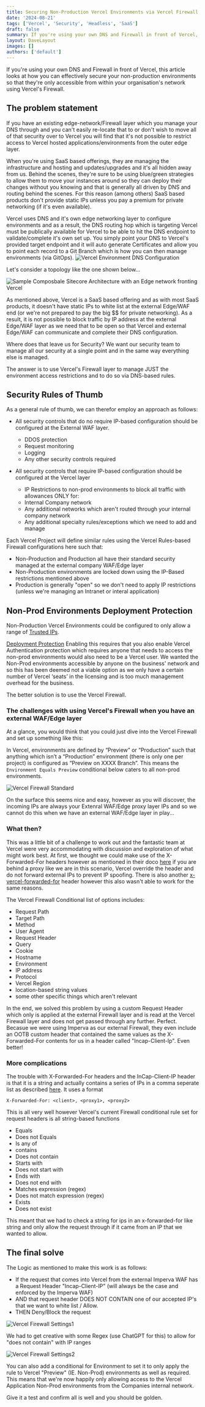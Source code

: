 ```yaml
---
title: Securing Non-Production Vercel Environments via Vercel Firewall
date: '2024-08-21'
tags: ['Vercel', 'Security', 'Headless', 'SaaS']
draft: false
summary: If you're using your own DNS and Firewall in front of Vercel, this article looks at how you can effectively secure your non-production environments so that they're only accessible from within your organisation's network.
layout: DaveLayout
images: []
authors: ['default']
---
```


If you're using your own DNS and Firewall in front of Vercel, this article looks at how you can effectively secure your non-production environments so that they're only accessible from within your organisation's network using Vercel's Firewall.

## The problem statement
If you have an existing edge-network/Firewall layer which you manage your DNS through and you can't easily re-locate that to or don't wish to move all of that security over to Vercel you will find that it's not possible to
restrict access to Vercel hosted applications/environments from the outer edge layer.

When you're using SaaS based offerings, they are managing the infrastructure and hosting and updates/upgrades and it's all hidden away from us. Behind the scenes, they're sure to be using blue/green strategies to allow them to move your instances around so they can deploy their changes without you knowing and that is generally all driven by DNS and routing behind the scenes. For this reason (among others) SaaS based products don't provide static IPs unless you pay a premium for private networking (if it's even available).

Vercel uses DNS and it's own edge networking layer to configure environments and as a result, the DNS routing hop which is targeting Vercel must be publically available for Vercel to be able to hit the DNS endpoint to validate/complete it's own set up.
You simply point your DNS to Vercel's provided target endpoint and it will auto generate Certificates and allow you to point each record to a Git Branch which is how you can then manage environments (via GitOps).
![Vercel Environment DNS Configuration](/static/images/posts/2024/securing-non-production-vercel-environments-via-vercel-firewall/image2.jpg "Vercel Environment DNS Configuration")


Let's consider a topology like the one shown below...

![Sample Composbale Sitecore Architecture with an Edge network fronting Vercel](/static/images/posts/2024/securing-non-production-vercel-environments-via-vercel-firewall/image1.png "Sample Composbale Sitecore Architecture with an Edge network fronting Vercel")

As mentioned above, Vercel is a SaaS based offering and as with most SaaS products, it doesn't have static IPs to white list at the external Edge/WAF end (or we're not prepared to pay the big $$ for private networking).
As a result, it is not possible to block traffic by IP address at the external Edge/WAF layer as we need that to be open so that Vercel and external Edge/WAF can communicate and complete their DNS configuration.

Where does that leave us for Security? We want our security team to manage all our security at a single point and in the same way everything else is managed.

The answer is to use Vercel's Firewall layer to manage JUST the environment access restrictions and to do so via DNS-based rules.

## Security Rules of Thumb

As a general rule of thumb, we can therefor employ an approach as follows:

- All security controls that do no require IP-based configuration should be configured at the External WAF layer.
    - DDOS protection
    - Request monitoring
    - Logging
    - Any other security controls required

- All security controls that require IP-based configuration should be configured at the Vercel layer
    - IP Restrictions to non-prod environments to block all traffic with allowances ONLY for:
    - Internal Company network
    - Any additional networks which aren't routed through your internal company network
    - Any additional specialty rules/exceptions which we need to add and manage

Each Vercel Project will define similar rules using the Vercel Rules-based Firewall configurations here such that:

- Non-Production and Production all have their standard security managed at the external company WAF/Edge layer
- Non-Production environments are locked down using the IP-Based restrictions mentioned above
- Production is generally "open" so we don't need to apply IP restrictions (unless we're managing an Intranet or interal application)


## Non-Prod Environments Deployment Protection
Non-Production Vercel Environments could be configured to only allow a range of [Trusted IPs](https://vercel.com/docs/security/deployment-protection/methods-to-protect-deployments/trusted-ips).

[Deployment Protection](https://vercel.com/docs/security/deployment-protection) Enabling this requires that you also enable Vercel Authentication protection which requires anyone that needs to access the non-prod environments would also need to be a Vercel user.
We wanted the Non-Prod environments accessible by anyone on the business' network and so this has been deemed not a viable option as we only have a certain number of Vercel ‘seats’ in the licensing and is too much management overhead for the business.

The better solution is to use the Vercel Firewall.

### The challenges with using Vercel's Firewall when you have an external WAF/Edge layer

At a glance, you would think that you could just dive into the Vercel Firewall and set up something like this:

In Vercel, environments are defined by “Preview” or “Production” such that anything which isn’t a “Production” environment (there is only one per project) is configured as “Preview on XXXX Branch”.
This means the `Environment Equals Preview` conditional below caters to all non-prod environments.

![Vercel Firewall Standard](/static/images/posts/2024/securing-non-production-vercel-environments-via-vercel-firewall/image3.jpg "Vercel Firewall Standard")

On the surface this seems nice and easy, however as you will discover, the incoming IPs are always your Extenral WAF/Edge proxy layer IPs and so we cannot do this when we have an external WAF/Edge layer in play...

### What then?

This was a little bit of a challenge to work out and the fantastic team at Vercel were very accommodating with discussion and exploration of what might work best.
At first, we thought we could make use of the X-Forwarded-For headers however as mentioned in their doco [here](https://vercel.com/docs/edge-network/headers/request-headers#x-forwarded-for) if you are behind a proxy like we are in this scenario,
Vercel override the header and do not forward external IPs to prevent IP spoofing. There is also another [x-vercel-forwarded-for](https://vercel.com/docs/edge-network/headers/request-headers#x-vercel-forwarded-for) header however this also wasn't able to work for the same reasons.

The Vercel Firewall Conditional list of options includes:
- Request Path
- Target Path
- Method
- User Agent
- Request Header
- Query
- Cookie
- Hostname
- Environment
- IP address
- Protocol
- Vercel Region
- location-based string values
- some other specific things which aren't relevant


In the end, we solved this problem by using a custom Request Header which only is applied at the external Firewall layer and is read at the Vercel Firewall layer and does not get passed through any further. Perfect.
Becasue we were using Imperva as our external Firewall, they even include an OOTB custom header that contained the same values as the X-Forwarded-For contents for us in a header called "Incap-Client-Ip". Even better!

### More complications
The trouble with X-Forwarded-For headers and the InCap-Client-IP header is that it is a string and actually contains a series of IPs in a comma seperate list as described [here](https://developer.mozilla.org/en-US/docs/Web/HTTP/Headers/X-Forwarded-For).
It uses a format

```
X-Forwarded-For: <client>, <proxy1>, <proxy2>
```

This is all very well however Vercel's current Firewall conditional rule set for request headers is all string-based functions

- Equals
- Does not Equals
- Is any of
- contains
- Does not contain
- Starts with
- Does not start with
- Ends with
- Does not end with
- Matches expression (regex)
- Does not match expression (regex)
- Exists
- Does not exist

This meant that we had to check a string for ips in an x-forwarded-for like string and only allow the request through if it came from an IP that we wanted to allow.

## The final solve

The Logic as mentioned to make this work is as follows:
- If the request that comes into Vercel from the external Imperva WAF has a Request Header "Incap-Client-IP" (will always be the case and enforced by the Imperva WAF)
- AND that request header DOES NOT CONTAIN one of our accepted IP's that we want to white list / Allow.
- THEN Deny/Block the request

![Vercel Firewall Settings1](/static/images/posts/2024/securing-non-production-vercel-environments-via-vercel-firewall/Image4.jpg "Vercel Firewall Settings1")

We had to get creative with some Regex (use ChatGPT for this) to allow for "does not contain" with IP ranges

![Vercel Firewall Settings2](/static/images/posts/2024/securing-non-production-vercel-environments-via-vercel-firewall/Image5.jpg "Vercel Firewall Settings2")

You can also add a conditional for Environment to set it to only apply the rule to Vercel "Preview" (IE. Non-Prod) environments as well as required.
This means that we're now happily only allowing access to the Vercel Application Non-Prod environments from the Companies internal network.

Give it a test and confirm all is well and you should be golden.